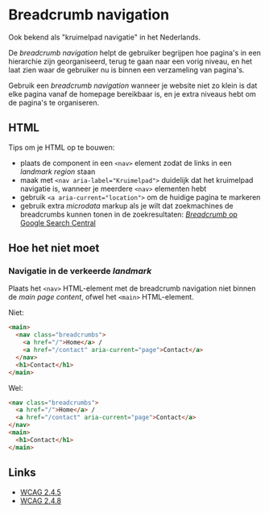 <!-- @license CC0-1.0 -->

# Breadcrumb navigation

Ook bekend als "kruimelpad navigatie" in het Nederlands.

De _breadcrumb navigation_ helpt de gebruiker begrijpen hoe pagina's in een hierarchie zijn georganiseerd, terug te gaan naar een vorig niveau, en het laat zien waar de gebruiker nu is binnen een verzameling van pagina's.

Gebruik een _breadcrumb navigation_ wanneer je website niet zo klein is dat elke pagina vanaf de homepage bereikbaar is, en je extra niveaus hebt om de pagina's te organiseren.

## HTML

Tips om je HTML op te bouwen:

- plaats de component in een `<nav>` element zodat de links in een _landmark region_ staan
- maak met `<nav aria-label="Kruimelpad">` duidelijk dat het kruimelpad navigatie is, wanneer je meerdere `<nav>` elementen hebt
- gebruik `<a aria-current="location">` om de huidige pagina te markeren
- gebruik extra _microdata_ markup als je wilt dat zoekmachines de breadcrumbs kunnen tonen in de zoekresultaten: [_Breadcrumb_ op Google Search Central](https://developers.google.com/search/docs/data-types/breadcrumb)

## Hoe het niet moet

### Navigatie in de verkeerde _landmark_

Plaats het `<nav>` HTML-element met de breadcrumb navigation niet binnen de _main page content_, ofwel het `<main>` HTML-element.

Niet:

```html
<main>
  <nav class="breadcrumbs">
    <a href="/">Home</a> /
    <a href="/contact" aria-current="page">Contact</a>
  </nav>
  <h1>Contact</h1>
</main>
```

Wel:

```html
<nav class="breadcrumbs">
  <a href="/">Home</a> /
  <a href="/contact" aria-current="page">Contact</a>
</nav>
<main>
  <h1>Contact</h1>
</main>
```

## Links

- [WCAG 2.4.5](https://www.w3.org/TR/WCAG21/#multiple-ways)
- [WCAG 2.4.8](https://www.w3.org/TR/WCAG21/#location)
